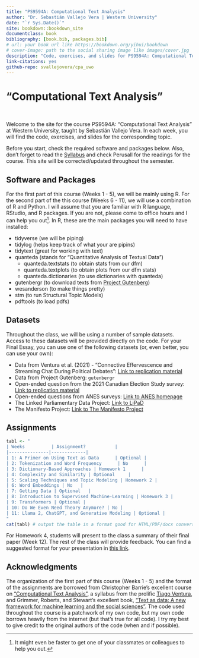 ```yaml
--- 
title: "PS9594A: Computational Text Analysis"
author: "Dr. Sebastián Vallejo Vera | Western University"
date: "`r Sys.Date()`"
site: bookdown::bookdown_site
documentclass: book
bibliography: [book.bib, packages.bib]
# url: your book url like https://bookdown.org/yihui/bookdown
# cover-image: path to the social sharing image like images/cover.jpg
description: "Code, exercises, and slides for PS9594A: Computational Text Analysis"
link-citations: yes
github-repo: svallejovera/cpa_uwo
---
```


# "Computational Text Analysis"{.unnumbered}

&nbsp;

Welcome to the site for the course PS9594A: "Computational Text Analysis" at Western University, taught by Sebastián Vallejo Vera. In each week, you will find the code, exercises, and slides for the corresponding topic. 

Before you start, check the required software and packages below. Also, don't forget to read the [Syllabus](https://svallejovera.github.io/files/9594A__Computational_Text_Analysis.pdf) and check Perusall for the readings for the course. This site will be corrected/updated throughout the semester.

## Software and Packages

For the first part of this course (Weeks 1 - 5), we will be mainly using R. For the second part of the this course (Weeks 6 - 11), we will use a combination of R and Python. I will assume that you are familiar with R language, RStudio, and R packages. If you are not, please come to office hours and I can help you out[^1]. In R, these are the main packages you will need to have installed:

- tidyverse (we will be piping)
- tidylog (helps keep track of what your are pipins)
- tidytext (great for working with text)
- quanteda (stands for "Quantitative Analysis of Textual Data")
  - quanteda.textstats (to obtain stats from our dfm)
  - quanteda.textplots (to obtain plots from our dfm stats)
  - quanteda.dictionaries (to use dictionaries with quanteda)
- gutenbergr (to download texts from [Project Gutenberg](https://www.gutenberg.org/))
- wesanderson (to make things pretty)
- stm (to run Structural Topic Models)
- pdftools (to load pdfs)

## Datasets

Throughout the class, we will be using a number of sample datasets. Access to these datasets will be provided directly on the code. For your Final Essay, you can use one of the following datasets (or, even better, you can use your own):

- Data from Ventura et al. (2021) - "Connective Effervescence and Streaming Chat During Political Debates": [Link to replication material](https://dataverse.harvard.edu/dataset.xhtml?persistentId=doi:10.7910/DVN/EWEJZN)
- Data from Project Gutenberg: `gutenbergr`
- Open-ended question from the 2021 Canadian Election Study survey: [Link to replication material](https://dataverse.harvard.edu/dataset.xhtml?persistentId=doi:10.7910/DVN/XBZHKC)
- Open-ended questions from ANES surveys: [Link to ANES homepage](https://electionstudies.org/)
- The Linked Parliamentary Data Project: [Link to LiPaD](https://www.lipad.ca/)
- The Manifesto Project: [Link to The Manifesto Project](https://manifesto-project.wzb.eu/)

## Assignments

```r
tabl <- "
| Weeks          | Assignment?           |
|---------------|-------------|
| 1: A Primer on Using Text as Data      | Optional |
| 2: Tokenization and Word Frequency      | No      |
| 3: Dictionary-Based Approaches | Homework 1      |
| 4: Complexity and Similarity | Optional     |
| 5: Scaling Techniques and Topic Modeling | Homework 2 |
| 6: Word Embeddings | No   |
| 7: Getting Data | Optional   |
| 8: Introduction to Supervised Machine-Learning | Homework 3 |
| 9: Transformers | Optional |
| 10: Do We Even Need Theory Anymore? | No |
| 11: Llama 2, ChatGPT, and Generative Modeling | Optional |
"
cat(tabl) # output the table in a format good for HTML/PDF/docx conversion
```

For Homework 4, students will present to the class a summary of their final paper (Week 12). The rest of the class will provide feedback. You can find a suggested format for your presentation in [this link](https://github.com/svallejovera/cpa_uwo/blob/main/slides/Assignment%204.pdf).

## Acknowledgments 

The organization of the first part of this course (Weeks 1 - 5) and the format of the assignments are borrowed from Christopher Barrie's excellent course on ["Computational Text Analysis"](https://cjbarrie.github.io/CTA-ED/), a syllabus from the prolific [Tiago Ventura](https://www.venturatiago.com/), and Grimmer, Roberts, and Stewart's excellent book, ["Text as data: A new framework for machine learning and the social sciences"](https://press.princeton.edu/books/paperback/9780691207551/text-as-data). The code used throughout the course is a patchwork of my own code, but my own code borrows heavily from the internet (but that's true for all code). I try my best to give credit to the original authors of the code (when and if possible).

[^1]: It might even be faster to get one of your classmates or colleagues to help you out.
